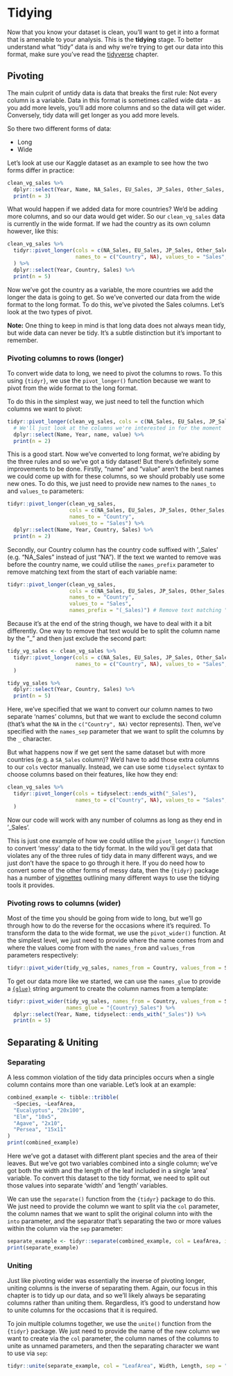 # Tidying

Now that you know your dataset is clean, you'll want to get it into a format that is amenable to your analysis. This is the **tidying** stage. To better understand what "tidy" data is and why we're trying to get our data into this format, make sure you've read the [tidyverse](#tidyverse) chapter.

## Pivoting

The main culprit of untidy data is data that breaks the first rule: Not every column is a variable. Data in this format is sometimes called wide data - as you add more levels, you'll add more columns and so the data will get wider. Conversely, tidy data will get longer as you add more levels.

So there two different forms of data:

* Long
* Wide


Let's look at use our Kaggle dataset as an example to see how the two forms differ in practice:

```r
clean_vg_sales %>%
  dplyr::select(Year, Name, NA_Sales, EU_Sales, JP_Sales, Other_Sales, Global_Sales) %>%
  print(n = 3)
```

What would happen if we added data for more countries? We'd be adding more columns, and so our data would get wider. So our `clean_vg_sales` data is currently in the wide format. If we had the country as its own column however, like this:

```r
clean_vg_sales %>% 
  tidyr::pivot_longer(cols = c(NA_Sales, EU_Sales, JP_Sales, Other_Sales, Global_Sales),
                      names_to = c("Country", NA), values_to = "Sales", names_sep = "_"
  ) %>%
  dplyr::select(Year, Country, Sales) %>%
  print(n = 5)
```

Now we've got the country as a variable, the more countries we add the longer the data is going to get. So we've converted our data from the wide format to the long format. To do this, we've pivoted the Sales columns. Let's look at the two types of pivot.

**Note:**
One thing to keep in mind is that long data does not always mean tidy, but wide data can never be tidy. It's a subtle distinction but it's important to remember.

### Pivoting columns to rows (longer)

To convert wide data to long, we need to pivot the columns to rows. To this using `{tidyr}`, we use the `pivot_longer()` function because we want to pivot from the wide format to the long format.

To do this in the simplest way, we just need to tell the function which columns we want to pivot:

```r
tidyr::pivot_longer(clean_vg_sales, cols = c(NA_Sales, EU_Sales, JP_Sales, Other_Sales, Global_Sales)) %>%
  # We'll just look at the columns we're interested in for the moment
  dplyr::select(Name, Year, name, value) %>%
  print(n = 2)

```

This is a good start. Now we've converted to long format, we're abiding by the three rules and so we've got a tidy dataset! But there's definitely some improvements to be done. Firstly, "name" and "value" aren't the best names we could come up with for these columns, so we should probably use some new ones. To do this, we just need to provide new names to the `names_to` and `values_to` parameters:

```r
tidyr::pivot_longer(clean_vg_sales,
                    cols = c(NA_Sales, EU_Sales, JP_Sales, Other_Sales, Global_Sales),
                    names_to = "Country",
                    values_to = "Sales") %>% 
  dplyr::select(Name, Year, Country, Sales) %>%
  print(n = 2)
```


Secondly, our Country column has the country code suffixed with '_Sales' (e.g. "NA_Sales" instead of just "NA"). If the text we wanted to remove was before the country name, we could utilise the `names_prefix` parameter to remove matching text from the start of each variable name:

```r
tidyr::pivot_longer(clean_vg_sales,
                    cols = c(NA_Sales, EU_Sales, JP_Sales, Other_Sales, Global_Sales),
                    names_to = "Country",
                    values_to = "Sales",
                    names_prefix = "(_Sales)") # Remove text matching "_Sales" exactly
```

Because it's at the end of the string though, we have to deal with it a bit differently. One way to remove that text would be to split the column name by the "_" and then just exclude the second part:

```r
tidy_vg_sales <- clean_vg_sales %>% 
  tidyr::pivot_longer(cols = c(NA_Sales, EU_Sales, JP_Sales, Other_Sales, Global_Sales),
                      names_to = c("Country", NA), values_to = "Sales", names_sep = "_"
  )

tidy_vg_sales %>%
  dplyr::select(Year, Country, Sales) %>%
  print(n = 5)
```

Here, we've specified that we want to convert our column names to two separate 'names' columns, but that we want to exclude the second column (that's what the `NA` in the `c("Country", NA)` vector represents). Then, we've specified with the `names_sep` parameter that we want to split the columns by the `_` character.

But what happens now if we get sent the same dataset but with more countries (e.g. a `SA_Sales` column)? We'd have to add those extra columns to our `cols` vector manually. Instead, we can use some `tidyselect` syntax to choose columns based on their features, like how they end:


```r
clean_vg_sales %>% 
  tidyr::pivot_longer(cols = tidyselect::ends_with("_Sales"),
                      names_to = c("Country", NA), values_to = "Sales", names_sep = "_"
  ) 
```

Now our code will work with any number of columns as long as they end in '_Sales'.

This is just one example of how we could utilise the `pivot_longer()` function to convert 'messy' data to the tidy format. In the wild you'll get data that violates any of the three rules of tidy data in many different ways, and we just don't have the space to go through it here. If you do need how to convert some of the other forms of messy data, then the `{tidyr}` package has a number of [vignettes](https://tidyr.tidyverse.org/articles/index.html) outlining many different ways to use the tidying tools it provides.

### Pivoting rows to columns (wider)

Most of the time you should be going from wide to long, but we'll go through how to do the reverse for the occasions where it's required. To transform the data to the wide format, we use the `pivot_wider()` function. At the simplest level, we just need to provide where the name comes from and where the values come from with the `names_from` and `values_from` parameters respectively:

```r
tidyr::pivot_wider(tidy_vg_sales, names_from = Country, values_from = Sales)
```

To get our data more like we started, we can use the `names_glue` to provide a [`{glue}`](https://glue.tidyverse.org/) string argument to create the column names from a template:

```r
tidyr::pivot_wider(tidy_vg_sales, names_from = Country, values_from = Sales,
                   names_glue = "{Country}_Sales") %>%
  dplyr::select(Year, Name, tidyselect::ends_with("_Sales")) %>%
  print(n = 5)
```

## Separating & Uniting

### Separating

A less common violation of the tidy data principles occurs when a single column contains more than one variable. Let's look at an example:

```r
combined_example <- tibble::tribble(
  ~Species, ~LeafArea,
  "Eucalyptus", "20x100",
  "Elm", "10x5",
  "Agave", "2x10",
  "Persea", "15x11"
)
print(combined_example)
```

Here we've got a dataset with different plant species and the area of their leaves. But we've got two variables combined into a single column; we've got both the width and the length of the leaf included in a single 'area' variable. To convert this dataset to the tidy format, we need to split out those values into separate 'width' and 'length' variables.

We can use the `separate()` function from the `{tidyr}` package to do this. We just need to provide the column we want to split via the `col` parameter, the column names that we want to split the original column into with the `into` parameter, and the separator that's separating the two or more values within the column via the `sep` parameter:

```r
separate_example <- tidyr::separate(combined_example, col = LeafArea, into = c("Width", "Length"), sep = "x")
print(separate_example)
```

### Uniting

Just like pivoting wider was essentially the inverse of pivoting longer, uniting columns is the inverse of separating them. Again, our focus in this chapter is to tidy up our data, and so we'll likely always be separating columns rather than uniting them. Regardless, it's good to understand how to unite columns for the occasions that it is required.

To join multiple columns together, we use the `unite()` function from the `{tidyr}` package. We just need to provide the name of the new column we want to create via the `col` parameter, the column names of the columns to unite as unnamed parameters, and then the separating character we want to use via `sep`:

```r
tidyr::unite(separate_example, col = "LeafArea", Width, Length, sep = "x")
```